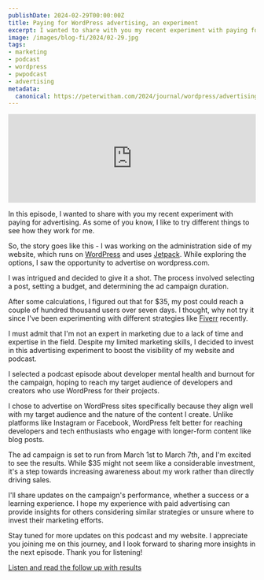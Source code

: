 ```yaml
---
publishDate: 2024-02-29T00:00:00Z
title: Paying for WordPress advertising, an experiment
excerpt: I wanted to share with you my recent experiment with paying for advertising. As some of you know, I like to try different things to see how they work for me.
image: /images/blog-fi/2024/02-29.jpg
tags:
- marketing
- podcast
- wordpress
- pwpodcast
- advertising
metadata:
  canonical: https://peterwitham.com/2024/journal/wordpress/advertising-an-experiment
---
```


<iframe width="100%" height="180" frameborder="no" scrolling="no" seamless="" src="https://share.transistor.fm/e/ebd65394"></iframe>

In this episode, I wanted to share with you my recent experiment with paying for advertising. As some of you know, I like to try different things to see how they work for me.


So, the story goes like this - I was working on the administration side of my website, which runs on [WordPress](https://wordpress.org) and uses [Jetpack](https://jetpack.com). While exploring the options, I saw the opportunity to advertise on wordpress.com.

I was intrigued and decided to give it a shot. The process involved selecting a post, setting a budget, and determining the ad campaign duration.


After some calculations, I figured out that for $35, my post could reach a couple of hundred thousand users over seven days. I thought, why not try it since I've been experimenting with different strategies like [Fiverr](https://fiverr.com) recently.

I must admit that I'm not an expert in marketing due to a lack of time and expertise in the field. Despite my limited marketing skills, I decided to invest in this advertising experiment to boost the visibility of my website and podcast.

I selected a podcast episode about developer mental health and burnout for the campaign, hoping to reach my target audience of developers and creators who use WordPress for their projects.

I chose to advertise on WordPress sites specifically because they align well with my target audience and the nature of the content I create. Unlike platforms like Instagram or Facebook, WordPress felt better for reaching developers and tech enthusiasts who engage with longer-form content like blog posts.


The ad campaign is set to run from March 1st to March 7th, and I'm excited to see the results. While $35 might not seem like a considerable investment, it's a step towards increasing awareness about my work rather than directly driving sales.


I'll share updates on the campaign's performance, whether a success or a learning experience. I hope my experience with paid advertising can provide insights for others considering similar strategies or unsure where to invest their marketing efforts.


Stay tuned for more updates on this podcast and my website. I appreciate you joining me on this journey, and I look forward to sharing more insights in the next episode. Thank you for listening!

[Listen and read the follow up with results](/2024/journal/wordpress-advertising-followup)
